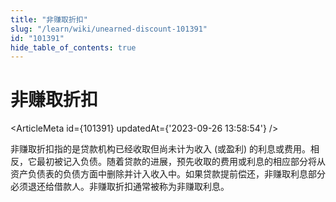 ```yaml
---
title: "非赚取折扣"
slug: "/learn/wiki/unearned-discount-101391"
id: "101391"
hide_table_of_contents: true
---
```



# 非赚取折扣

<ArticleMeta id={101391} updatedAt={'2023-09-26 13:58:54'} />
<div className='border-solid border-b border-t-0 my-4 border-[var(--ifm-color-gray-300)]' />

非赚取折扣指的是贷款机构已经收取但尚未计为收入 (或盈利) 的利息或费用。相反，它最初被记入负债。随着贷款的进展，预先收取的费用或利息的相应部分将从资产负债表的负债方面中删除并计入收入中。如果贷款提前偿还，非赚取利息部分必须退还给借款人。非赚取折扣通常被称为非赚取利息。

